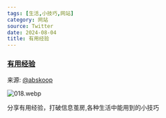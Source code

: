 ```yaml
---
tags: [生活,小技巧,网站]
category: 网站
source: Twitter
date: 2024-08-04
title: 有用经验
---
```


### [有用经验](https://yyjingyan.com/)

来源: [@abskoop](https://x.com/abskoop/status/1819360250073620583)

![018.webp](https://img.mengpeng.tech/i/2024/11/24/6742f9bcaf33f.webp)

分享有用经验，打破信息茧房,各种生活中能用到的小技巧
